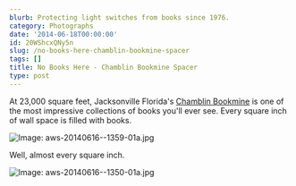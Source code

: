 ```yaml
---
blurb: Protecting light switches from books since 1976.
category: Photographs
date: '2014-06-18T00:00:00'
id: 20WShcxQNy5n
slug: /no-books-here-chamblin-bookmine-spacer
tags: []
title: No Books Here - Chamblin Bookmine Spacer
type: post
---
```


At 23,000 square feet, Jacksonville Florida's [Chamblin Bookmine](http://www.chamblinbookmine.com/default.aspx) is one of the most impressive collections of books you'll ever see. Every square inch of wall space is filled with books.

![Image: aws-20140616--1359-01a.jpg](/aws-20140616--1359-01a.jpg)

Well, almost every square inch.

![Image: aws-20140616--1350-01a.jpg](/aws-20140616--1350-01a.jpg)